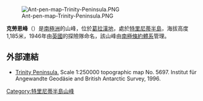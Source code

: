 {{no footnotes|time=2013-11-20T09:08:00+00:00}}
[[Image:Ant-pen-map-Trinity-Peninsula.PNG|thumb]]

{{Coord|63|34|S|58|33|W|source:GNIS|display=title}}

'''克勞恩峰'''（{{lang-en|Crown Peak}}）是[[南極洲|南極洲]]的山峰，位於[[葛拉漢地|葛拉漢地]]，處於[[特里尼蒂半島|特里尼蒂半島]]，海拔高度1,185米，1946年由[[英國|英國]]的探險隊命名，該山峰由[[南極條約體系|南極條約體系]]管理。

==外部連結==
* [https://web.archive.org/web/20131002100340/http://www.bkg.bund.de/nn_193194/DE/Bundesamt/Downloads/Kostenlose-Karten/Antarktis-Karten/Satellitenbildkarten/Scale250/Daten/Trinity-Peninsula%2CtemplateId%3Draw%2Cproperty%3DpublicationFile.pdf/Trinity-Peninsula.pdf Trinity Peninsula.] Scale 1:250000 topographic map No. 5697. Institut für Angewandte Geodäsie and British Antarctic Survey, 1996.

{{DEFAULTSORT:Crown Peak}}
[[Category:特里尼蒂半島山峰|Category:特里尼蒂半島山峰]]


{{TrinityPeninsula-geo-stub}}
